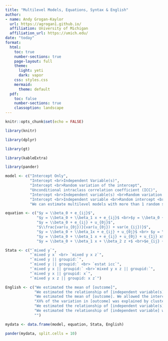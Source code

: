 ```yaml
---
title: "Multilevel Models, Equations, Syntax & English"
author:
- name: Andy Grogan-Kaylor
  url: https://agrogan1.github.io/
  affiliation: University of Michigan
  affiliation_url: https://umich.edu/
date: "today"
format:
  html:
    toc: true
    number-sections: true
    page-layout: full
    theme:
      light: yeti
      dark: vapor
    css: styles.css
    mermaid: 
      theme: default
  pdf: 
    toc: false
    number-sections: true
    classoption: landscape
---
```


```r

knitr::opts_chunk$set(echo = FALSE)

library(knitr)

library(dplyr)

library(gt)

library(kableExtra)

library(pander)


```

```r

model <- c("Intercept Only",
           "Intercept <br>Independent Variable(s)",
           "Intercept <br>Random variation of the intercept",
           "Unconditional intraclass correlation coefficient (ICC)",
           "Intercept <br>Independent variable(s) <br>Random variation of the intercept", 
           "Intercept <br>Independent variable <br>Random intercept <br>Random slope",
           "We can estimate multilevel models with more than 1 random slope.")

equation <- c("$y = \\beta_0 + e_{ij}$",
              "$y = \\beta_0 + \\beta_1 x + e_{ij}$ <br>$y = \\beta_0 + \\beta_1 x + \\beta_2 z + e_{ij}$",
              "$y = \\beta_0 + e_{ij} + u_{0j}$",
              "$\\frac{var(u_{0j})}{var(u_{0j}) + var(e_{ij})}$",
              "$y = \\beta_0 + \\beta_1x + e_{ij} + u_{0j}$ <br> $y = \\beta_0 + \\beta_1 x + \\beta_2 z + e_{ij} + u_{0j}$",
              "$y = \\beta_0 + \\beta_1 x + e_{ij} + u_{0j} + u_{1j} x$",
              "$y = \\beta_0 + \\beta_1 x + \\beta_2 z +$ <br>$e_{ij} + u_{0j} + u_{1j} x + u_{2j} z$")

Stata <- c("`mixed y`",
           "`mixed y x` <br> `mixed y x z`",
           "`mixed y || groupid:`",
           "`mixed y || groupid:` <br> `estat icc`",
           "`mixed y x || groupid:` <br>`mixed y x z || groupid:`",
           "`mixed y x || groupid: x`",
           "`mixed y x z || groupid: x z`")

English <- c("We estimated the mean of [outcome]",
             "We estimated the relationship of [independent variable(s)] with [outcome]",
             "We estimated the mean of [outcome]. We allowed the intercept of the model to vary by [groupid].",
             "XX% of the variation in [outcome] was explained by clustering of participants in [groupid]",
             "We estimated the relationship of [independent variable(s)] with [outcome].  We allowed the intercept of the model to vary by group.",
             "We estimated the relationship of [independent variable] with [outcome].  We allowed the intercept of the model to vary by group. We also allowed the relationship of [independent variable] with [outcome] to vary by group.",
             "")

mydata <- data.frame(model, equation, Stata, English)

```

```r

pander(mydata, split.cells = 10)

```








